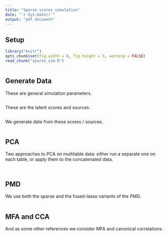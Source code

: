 ```yaml
---
title: "Sparse scores simulation"
date: "`r Sys.Date()`"
output: "pdf_document"
---
```


## Setup

```r
library("knitr")
opts_chunk$set(fig.width = 8, fig.height = 5, warning = FALSE)
read_chunk("sparse_sim.R")
```

```r
```

## Generate Data


These are general simulation parameters.

```r
```

These are the latent scores and sources.

```r
```

We generate data from these scores / sources.

```r
```

## PCA

Two approaches to PCA on multitable data: either run a separate one on
each table, or apply them to the concatenated data.

```r
```

```r
```

## PMD

We use both the sparse and the fused-lasso variants of the PMD.

```r
```

## MFA and CCA

And as some other references we consider MFA and canonical correlations.

```r
```

```r
```
